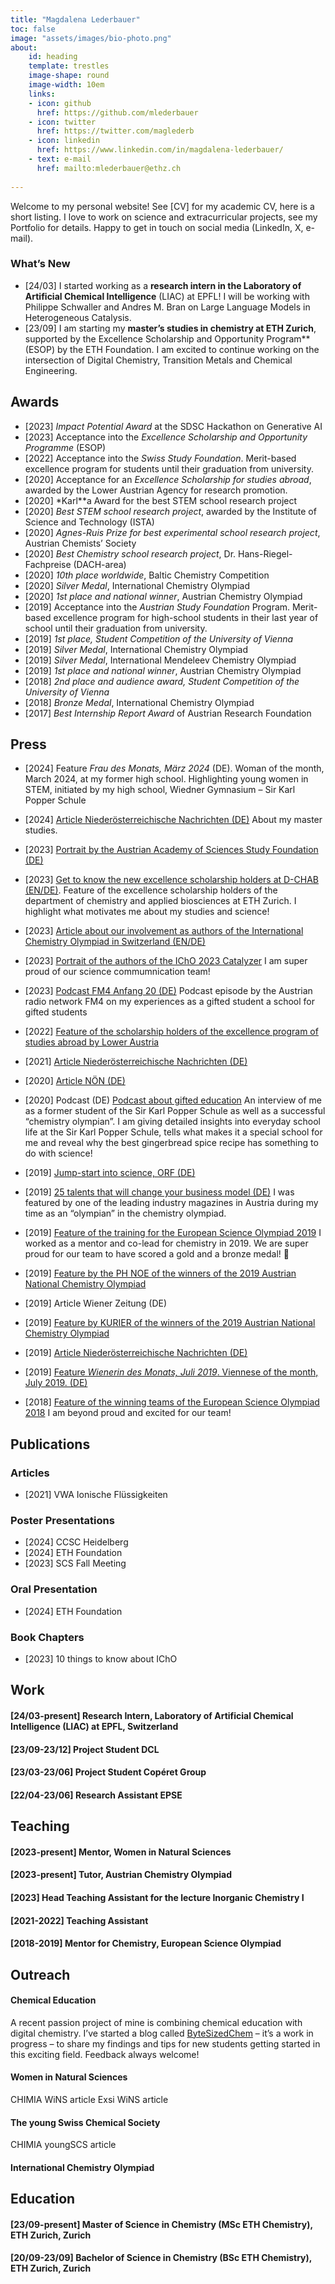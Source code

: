 ```yaml
---
title: "Magdalena Lederbauer"
toc: false
image: "assets/images/bio-photo.png"
about:
    id: heading
    template: trestles
    image-shape: round
    image-width: 10em
    links:
    - icon: github
      href: https://github.com/mlederbauer
    - icon: twitter
      href: https://twitter.com/maglederb
    - icon: linkedin
      href: https://www.linkedin.com/in/magdalena-lederbauer/
    - text: e-mail
      href: mailto:mlederbauer@ethz.ch
 
---
```



:::{#heading}

Welcome to my personal website!
See [CV] for my academic CV, here is a short listing. I love to work on science and extracurricular projects, see my Portfolio for details. Happy to get in touch on social media (LinkedIn, X, e-mail).

:::



### What's New

* [24/03] I started working as a **research intern in the Laboratory of Artificial Chemical Intelligence** (LIAC) at EPFL! I will be working with Philippe Schwaller and Andres M. Bran on Large Language Models in Heterogeneous Catalysis.
* [23/09] I am starting my **master's studies in chemistry at ETH Zurich**, supported by the Excellence Scholarship and Opportunity Program** (ESOP) by the ETH Foundation. I am excited to continue working on the intersection of Digital Chemistry, Transition Metals and Chemical Engineering.



## Awards

* [2023] *Impact Potential Award* at the SDSC Hackathon on Generative AI
* [2023] Acceptance into the *Excellence Scholarship and Opportunity Programme* (ESOP)
* [2022] Acceptance into the *Swiss Study Foundation*. Merit-based excellence program for students until their graduation from university.
* [2020] Acceptance for an *Excellence Scholarship for studies abroad*, awarded by the Lower Austrian Agency for research promotion.
* [2020] *Karl**a Award for the best STEM school research project
* [2020] *Best STEM school research project*, awarded by the Institute of Science and Technology (ISTA)
<!-- https://www.wiednergymnasium.at/schulalltag/wettbewerbe/523-ist-austria-schulwettbewerb -->
* [2020] *Agnes-Ruis Prize for best experimental school research project*, Austrian Chemists’ Society
* [2020] *Best Chemistry school research project*, Dr. Hans-Riegel-Fachpreise (DACH-area)
<!-- https://www.kaiserschild-stiftung.at/aktuelles-der-kaiserschild-stiftung/news-detail-seite/online-ehrung-von-ausgezeichneten-vwas-aus-wien -->
* [2020] *10th place worldwide*, Baltic Chemistry Competition
* [2020] *Silver Medal*, International Chemistry Olympiad
* [2020] *1st place and national winner*, Austrian Chemistry Olympiad
* [2019] Acceptance into the *Austrian Study Foundation* Program. Merit-based excellence program for high-school students in their last year of school until their graduation from university.
* [2019] *1st place, Student Competition of the University of Vienna*
* [2019] *Silver Medal*, International Chemistry Olympiad
* [2019] *Silver Medal*, International Mendeleev Chemistry Olympiad
* [2019] *1st place and national winner*, Austrian Chemistry Olympiad
* [2018] *2nd place and audience award, Student Competition of the University of Vienna* 
* [2018] *Bronze Medal*, International Chemistry Olympiad
* [2017] *Best Internship Report Award* of Austrian Research Foundation 
<!-- https://www.ffg.at/praemierung-2017 -->
<!-- * [2017] *3rd Prize*, Regional Chemistry Olympiad (Vienna) -->
<!-- * [2017] *Honourable Mention*, Regional Mathematics Olympiad (Vienna)
* [2016] *Honourable Mention*, Regional Mathematics Olympiad (Vienna) -->

## Press



* [2024] Feature *Frau des Monats, März 2024* (DE). Woman of the month, March 2024, at my former high school. Highlighting young women in STEM, initiated by my high school, Wiedner Gymnasium – Sir Karl Popper Schule

* [2024] [Article Niederösterreichische Nachrichten (DE)](https://m.noen.at/moedling/akademische-karriere-magdalena-lederbauer-von-zuerich-geht-es-jetzt-nach-massachusetts-405350141) About my master studies.

* [2023] [Portrait by the Austrian Academy of Sciences Study Foundation (DE)](https://www.oeaw.ac.at/studienstiftung/portraet/magdalena-lederbauer-eine-empfehlung-fuer-die-studienstiftung-aus-der-eth-zuerich)

* [2023] [Get to know the new excellence scholarship holders at D-CHAB (EN/DE)](https://chab.ethz.ch/news-und-veranstaltungen/d-chab-news/2023/11/fuenf-neue-exzellenz-stipendiatinnen-am-d-chab-stellen-sich-vor.html). Feature of the excellence scholarship holders of the department of chemistry and applied biosciences at ETH Zurich. I highlight what motivates me about my studies and science!

* [2023] [Article about our involvement as authors of the International Chemistry Olympiad in Switzerland (EN/DE)](https://chab.ethz.ch/en/news-and-events/d-chab-news/2023/03/icho-the-connecting-power-of-chemistry.html)

* [2023] [Portrait of the authors of the IChO 2023 Catalyzer](https://www.icho2023.ch/post/our-student-authors) I am super proud of our science commumnication team!

* [2023] [Podcast FM4 Anfang 20 (DE)](https://podcasts.apple.com/ch/podcast/fm4-anfang-20/id1576152788?i=1000609335072) Podcast episode by the Austrian radio network FM4 on my experiences as a gifted student a school for gifted students

* [2022] [Feature of the scholarship holders of the excellence program of studies abroad by Lower Austria](https://www.meinbezirk.at/gaenserndorf/c-lokales/sinfonie-in-graffiti-utopien-werden-wirklichkeit_a5258014)

* [2021] [Article Niederösterreichische Nachrichten (DE)](https://m.noen.at/moedling/vorzeigestudentin-magdalena-lederbauer-das-chemie-talent-aus-kaltenleutgeb-kaltenleutgeben-eth-zuerich-magdalena-lederbauer-print-295339999)

* [2020] [Article NÖN (DE)](https://m.noen.at/moedling/zuerich-kaltenleutgeben-studium-in-zuerich-chemie-bleibt-nr-1-kaltenleutgeben-magdalena-lederbauer-chemie-bildung-print-238865818)

* [2020] Podcast (DE) [Podcast about gifted education](https://www.popperschule.at/begabungsfoerderung/beste-koepfe-der-podcast-fuer-talentefoerderung-und-hochbegabung/) An interview of me as a former student of the Sir Karl Popper Schule as well as a successful "chemistry olympian". I am giving detailed insights into everyday school life at the Sir Karl Popper Schule, tells what makes it a special school for me and reveal why the best gingerbread spice recipe has something to do with science!

* [2019] [Jump-start into science, ORF (DE)](https://wien.orf.at/v2/news/stories/2981444/)

* [2019] [25 talents that will change your business model (DE)](https://industriemagazin.at/artikel/generation-greta-25-talente-die-ihr-geschaeftsmodell-veraendern/) I was featured by one of the leading industry magazines in Austria during my time as an "olympian" in the chemistry olympiad.

* [2019] [Feature of the training for the European Science Olympiad 2019](https://www.lakeside-scitec.com/en/news/news/news-detail/euso-trainingstage-im-educational-lab) I worked as a mentor and co-lead for chemistry in 2019. We are super proud for our team to have scored a gold and a bronze medal! 🎉

* [2019] [Feature by the PH NOE of the winners of the 2019 Austrian National Chemistry Olympiad](https://www.ph-noe.ac.at/de/news/news-detail/magdalena-lederbauer-ist-siegerin-der-oesterreichischen-chemie-olympiade)

* [2019] Article Wiener Zeitung (DE)

* [2019] [Feature by KURIER of the winners of the 2019 Austrian National Chemistry Olympiad](https://kurier.at/chronik/niederoesterreich/gold-fuer-nachwuchs-marie-curie/400514155)

* [2019] [Article Niederösterreichische Nachrichten (DE)](https://m.noen.at/moedling/kaltenleutgeben-chemie-talent-bei-olympia-kaltenleutgeben-magdalena-lederbauer-chemie-chemie-olympiade-143995382)

* [2019] [Feature *Wienerin des Monats, Juli 2019*. Viennese of the month, July 2019. (DE)](https://www.pressreader.com/austria/kronen-zeitung-9gf1/20190804/281908774762251)

* [2018] [Feature of the winning teams of the European Science Olympiad 2018](https://www.ph-kaernten.ac.at/aktuelles/detail/?tx_news_pi1%5Baction%5D=detail&tx_news_pi1%5Bcontroller%5D=News&tx_news_pi1%5Bnews%5D=339&cHash=f4260518d066fc2e1fc3094d248377a9) I am beyond proud and excited for our team!
<!-- https://m.noen.at/moedling/scienceolympiaden-sieg-kaltenleutgebnerin-holt-silbermedaille-magdalena-lederbauer-16-europaeische-scienceolympiade-93989625 -->

## Publications

### Articles

* [2021] VWA Ionische Flüssigkeiten

### Poster Presentations

* [2024] CCSC Heidelberg
* [2024] ETH Foundation
* [2023] SCS Fall Meeting

### Oral Presentation

* [2024] ETH Foundation

### Book Chapters

* [2023] 10 things to know about IChO

## Work

#### [24/03-present] Research Intern, Laboratory of Artificial Chemical Intelligence (LIAC) at EPFL, Switzerland

#### [23/09-23/12] Project Student DCL

#### [23/03-23/06] Project Student Copéret Group

#### [22/04-23/06] Research Assistant EPSE

## Teaching

#### [2023-present] Mentor, Women in Natural Sciences

#### [2023-present] Tutor, Austrian Chemistry Olympiad

#### [2023] Head Teaching Assistant for the lecture Inorganic Chemistry I

#### [2021-2022] Teaching Assistant

#### [2018-2019] Mentor for Chemistry, European Science Olympiad

## Outreach

#### Chemical Education

A recent passion project of mine is combining chemical education with digital chemistry. I've started a blog called [ByteSizedChem](https://bytesizedchem.com)  – it's a work in progress – to share my findings and tips for new students getting started in this exciting field. Feedback always welcome!

#### Women in Natural Sciences
CHIMIA WiNS article
Exsi WiNS article

#### The young Swiss Chemical Society
CHIMIA youngSCS article

#### International Chemistry Olympiad



## Education

#### [23/09-present] Master of Science in Chemistry (MSc ETH Chemistry), ETH Zurich, Zurich

#### [20/09-23/09] Bachelor of Science in Chemistry (BSc ETH Chemistry), ETH Zurich, Zurich